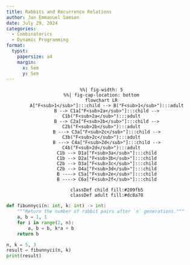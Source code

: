 ```yaml
---
title: Rabbits and Recurrence Relations
author: Jan Emmanuel Samson
date: July 29, 2024
categories:
  - Combinatorics
  - Dynamic Programming
format: 
  typst:
    papersize: a4
    margin: 
      x: 5em
      y: 5em
---
```


````{=typst}

#set par(justify: true)
#set list(indent: 1em)

= Problem

A *sequence* is an ordered collection of objects (usually numbers), which are allowed to repeat. Sequences can be finite or infinite. Two examples are the finite sequence ($pi,-sqrt(2), 0, pi$) and the infinite sequence of odd numbers (1,3,5,7,9,...). We use the notation $a_n$ to represent the $n$-th term of a sequence.

A *recurrence relation* is a way of defining the terms of a sequence with respect to the values of previous terms. In the case of Fibonacci's rabbits from the [introduction](https://rosalind.info/problems/fib/), any given month will contain the rabbits that were alive the previous month, plus any new offspring. A key observation is that the number of offspring in any month is equal to the number of rubbits that were live two months prior. As a result, if $F_n$ represents the number of rabbit pairs alive after the $n$-th month, then we obtain the Fibonacci sequence having terms $F_n$ that are defined by the recurrence relation $F_n = F_(n-1) + F_(n-2)$ (with $F_1 = F_2 = 1$ to initiate the sequence). Although the sequence bears Fibonacci's name, it was known to Indian mathematics over two millenia ago.

When finding the $n$-th term of a sequence defined by recurrence relation, we can simply use the recurrence relation to generate terms for progressively larger values of $n$. This problem introduces us to the computation technique of *dynamic programming*, which succesively bulds up solutions by using the answers to smaller cases.

- *Given*: Positive integers $n lt.eq 40$ and $k lt.eq 5$.

- *Return*: The total number of rabbit pairs that will be present after $n$ months, if we begin with 1 pair and in each generation, every pair of reproduction-age rabbits produces a litter of $k$ rabbit pairs (instead of only 1 pair).

== Sample Dataset

```typ
5 3
```

== Sample Output

```typ
19
```

= Intuition

Express the recurrence relationship using an algebraic equation. In this case, a rabbit pair at reproduction age produces _k_ pairs of offspring. The length of a generation is a single month. The offspring would need to mature an entire generation before producing its own progeny. We can illustrate how a rabbit population (starting with 1 pair) propagates after 5 generations:

````

<center>

```mermaid
%%| fig-width: 5
%%| fig-cap-location: bottom
flowchart LR
    A["F<sub>1</sub>"]:::child --> B("F<sub>1</sub>"):::adult
    B --> C1a["F<sub>2a</sub>"]:::child --> C1b("F<sub>2a</sub>"):::adult
    B --> C2a["F<sub>2b</sub>"]:::child --> C2b("F<sub>2b</sub>"):::adult
    B ---> C3a["F<sub>2c</sub>"]:::child --> C3b("F<sub>2c</sub>"):::adult
    B ---> C4a["F<sub>2d</sub>"]:::child --> C4b("F<sub>2d</sub>"):::adult
    C1b --> D1a["F<sub>3a</sub>"]:::child
    C1b --> D2a["F<sub>3b</sub>"]:::child
    C2b --> D3a["F<sub>3c</sub>"]:::child
    C2b --> D4a["F<sub>3d</sub>"]:::child
    B ----> C5a["F<sub>2e</sub>"]:::child
    B ----> C6a["F<sub>2f</sub>"]:::child

    classDef child fill:#209fb5
    classDef adult fill:#dc8a78
```

</center>

```{=typst}
Each box represents a rabbit pair where blue corresponds to sexually-immature rabbit pairs and orange to sexually-mature rabbit pairs. Arrows connect parents to their offsprings.

The first two months will always have a single rabbit pair therefore we only update the values after two months. In the third, fourth, and fifth months, the total amount of rabbits can be computed as:

$ p_3 = p_1 + k * p_2 $

$ p_4 = p_2 + k * p_3 $

$ p_5 = p_3 + k * p_4 $

where $p_i$ is the total rabbit pairs in the $i^("th")$ generation. The formula can be generalized as:

$ p_n = p_(n-2) + k * p_(n-1) $

From the example input, we expect 19 rabbits after 5 months, assuming that each mature pair will produce 3 pairs of offspring per month.

= Solution
```

```python
def fibunnyci(n: int, k: int) -> int:
    """Return the number of rabbit pairs after `n` generations."""
    a, b = 1, 1
    for i in range(2, n):
        a, b = b, k*a + b
    return b
```

```python
n, k = 5, 3
result = fibunnyci(n, k)
print(result)
```
